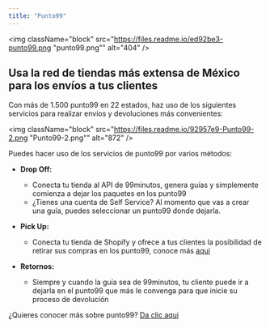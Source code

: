 ```yaml
---
title: "Punto99"
---
```

<img className="block" src="https://files.readme.io/ed92be3-punto99.png "punto99.png"" alt="404" />

## Usa la red de tiendas más extensa de México para los envíos a tus clientes

Con más de 1.500 punto99 en 22 estados, haz uso de los siguientes servicios para realizar envíos y devoluciones más convenientes:

<img className="block" src="https://files.readme.io/92957e9-Punto99-2.png "Punto99-2.png"" alt="872" />

Puedes hacer uso de los servicios de punto99 por varios métodos:

*   **Drop Off:**
    *   Conecta tu tienda al API de 99minutos, genera guías y simplemente comienza a dejar los paquetes en los punto99
    *   ¿Tienes una cuenta de Self Service? Al momento que vas a crear una guía, puedes seleccionar un punto99 donde dejarla.
*   **Pick Up:**
    *   Conecta tu tienda de Shopify y ofrece a tus clientes la posibilidad de retirar sus compras en los punto99, conoce más [aquí](/page/shopify)
        
*   **Retornos:**
    *   Siempre y cuando la guía sea de 99minutos, tu cliente puede ir a dejarla en el punto99 que más le convenga para que inicie su proceso de devolución

¿Quieres conocer más sobre punto99? [Da clic aqui](https://www.punto99.mx/punto99.pdf)

